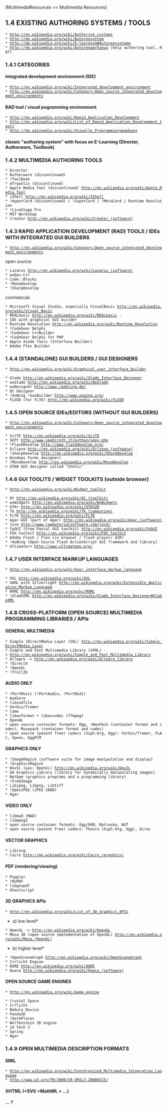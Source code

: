 [MultimediaResources << Multimedia Resources]

==1.4 EXISTING AUTHORING SYSTEMS / TOOLS==

 * [[http://en.wikipedia.org/wiki/Authoring_systems]]
 * [[http://de.wikipedia.org/wiki/Autorensystem]]
 * [[http://de.wikipedia.org/wiki/E-learning#Autorensysteme]]
 * [[http://de.wikipedia.org/wiki/Autorenwerkzeug]] (help authoring tool, HAT)

===1.4.1 CATEGORIES===

==== integrated development environment (IDE)====
 * [[http://en.wikipedia.org/wiki/Integrated_development_environment]]
 * [[http://en.wikipedia.org/wiki/Category:Open_source_integrated_development_environments]]
==== RAD tool / visual pogramming environment====
 * [[http://en.wikipedia.org/wiki/Rapid_Application_Development]]
 * [[http://en.wikipedia.org/wiki/List_of_Rapid_Application_Development_tools]]
 * [[http://de.wikipedia.org/wiki/Visuelle_Programmierumgebung]]
==== classic "authoring system" with focus on E-Learning (Director, Authorware, Toolbook)====

===1.4.2 MULTIMEDIA AUTHORING TOOLS===
 * Director
 * Authorware (discontinued)
 * !ToolBook
 * mTropolis (discontinued)
 * Apple Media Tool (discontinued) [[http://en.wikipedia.org/wiki/Apple_Media_Tool]]
 * iShell [[http://en.wikipedia.org/wiki/IShell]]
 * !HyperCard (discontinued) / !SuperCard / !MetaCard / Runtime Revolution
 * !LiveStage Pro
 * MST Workshop
 * Creator [[http://en.wikipedia.org/wiki/Creator_(software)]]

===1.4.3 RAPID APPLICATION DEVELOPMENT (RAD) TOOLS / IDEs WITH INTEGRATED GUI BUILDERS===
 * [[http://en.wikipedia.org/wiki/Category:Open_source_integrated_development_environments]]

open source:
 * Lazarus [[http://en.wikipedia.org/wiki/Lazarus_(software)]]
 * wxDev-C++
 * Code::Blocks
 * !MonoDevelop
 * !SharpDevelop

commercial:
 * Microsoft Visual Studio, especially VisualBasic [[http://en.wikipedia.org/wiki/Visual_Basic]]
 * REALbasic [[http://en.wikipedia.org/wiki/REALbasic]] -> IDE with graphical GUI builder
 * Runtime Revolution [[http://en.wikipedia.org/wiki/Runtime_Revolution]]
 * !CodeGear Delphi
 * !CodeGear C++Builder
 * !CodeGear Delphi for PHP
 * Apple Xcode Tools (Interface Builder)
 * Adobe Flex Builder

===1.4.4 (STANDALONE) GUI BUILDERS / GUI DESIGNERS===
 * [[http://en.wikipedia.org/wiki/Graphical_user_interface_builder]]

 * Glade [[http://en.wikipedia.org/wiki/Glade_Interface_Designer]]
 * wxGlade [[http://en.wikipedia.org/wiki/WxGlade]]
 * wxDesigner [[http://www.roebling.de/]]
 * Qt Designer
 * !AsWing !GuiBuilder [[http://www.aswing.org/]]
 * FLUID (for FLTK) [[http://en.wikipedia.org/wiki/FLUID]]

===1.4.5 OPEN SOURCE IDEs/EDITORS (WITHOUT GUI BUILDERS)===
 * [[http://en.wikipedia.org/wiki/Category:Open_source_integrated_development_environments]]

 * SciTE [[http://en.wikipedia.org/wiki/SciTE]]
 * SEPY [[http://www.sephiroth.it/python/sepy.php]]
 * !FlashDevelop [[http://www.flashdevelop.org/]]
 * Eclipse [[http://en.wikipedia.org/wiki/Eclipse_(software)]]
 * !SharpDevelop [[http://en.wikipedia.org/wiki/SharpDevelop]] -> Windows Forms designer)
 * !MonoDevelop [[http://en.wikipedia.org/wiki/MonoDevelop]] -> GTK# GUI designer called "Stetic"

===1.4.6 GUI TOOLITS / WIDGET TOOLKITS (outside browser)===
 * [[http://en.wikipedia.org/wiki/Widget_toolkit]]

 * Qt [[http://en.wikipedia.org/wiki/Qt_(toolkit)]]
 * wxWidgets [[http://en.wikipedia.org/wiki/WxWidgets]]
 * GTK+ [[http://en.wikipedia.org/wiki/GTK%2B]]
 * Tk [[http://en.wikipedia.org/wiki/Tk_(computing)]]
 * FLTK [[http://en.wikipedia.org/wiki/FLTK]]
 * Agar-GUI (part of Agar) [[http://en.wikipedia.org/wiki/Agar_(software)]]
 * Juce [[http://www.rawmaterialsoftware.com/juce/]]
 * fpGUI (Free Pascal GUI toolkit) [[http://en.wikipedia.org/wiki/FpGUI]]
 * FOX toolkit [[http://en.wikipedia.org/wiki/FOX_toolkit]]
 * Adobe Flash / Flex (in browser / flash player/ AIR)
 * !AsWing (Open Source Flash ActionScript GUI framework and library)
 * Ultimate++ [[http://www.ultimatepp.org/]]

===1.4.7 USER INTERFACE MARKUP LANGUAGES===
 * [[http://en.wikipedia.org/wiki/User_interface_markup_language]]

 * XUL [[http://en.wikipedia.org/wiki/XUL]]
 * XAML with Silverlight [[http://en.wikipedia.org/wiki/Extensible_Application_Markup_Language]]
 * MXML [[http://en.wikipedia.org/wiki/MXML]]
 * !GladeXML [[http://en.wikipedia.org/wiki/Glade_Interface_Designer#GladeXML]]

===1.4.8 CROSS-PLATFORM (OPEN SOURCE) MULTIMEDIA PROGRAMMING LIBRARIES / APIs===

====GENERAL MULTIMEDIA====
 * Simple !DirectMedia Layer (SDL) [[http://en.wikipedia.org/wiki/Simple_DirectMedia_Layer]]
 * Simple and Fast Multimedia Library (SFML) -> http://en.wikipedia.org/wiki/Simple_and_Fast_Multimedia_Library
 * Allegro -> http://en.wikipedia.org/wiki/Allegro_library
 * !DirectX
 * !OpenGL
 * !Troll2D

====AUDIO ONLY====
 * !PortMusic (!PortAudio, !PortMidi)
 * Audiere
 * libsndfile
 * Vorbis/Tremor
 * lame
 * libavformat + libavcodec (ffmpeg)
 * OpenAL
 * open source container formats: Ogg, !WavPack (container format and codec), Musepack (container format and codec)
 * open source (patent free) codecs (Xiph.Org, Ogg): Vorbis/Tremor, FLAC, Speex, OggPCM 

====GRAPHICS ONLY====
 * !ImageMagick (software suite for image manipulation and display)
 * !GraphicsMagick
 * DevIL (was: OpenIL) [[http://en.wikipedia.org/wiki/DevIL]]
 * GD Graphics Library (library for dynamically manipulating images)
 * Netbpm (graphics programs and a programming library)
 * !FreeImage
 * Libjpeg, Libpng, Libtiff
 * !OpenJPEG (JPEG 2000)
 * Agar 

====VIDEO ONLY====
 * libmad (MAD)
 * libmpeg2
 * open source container formats: Ogg/OGM, Matroska, NUT
 * open source (patent free) codecs: Theora (Xiph.Org, Ogg), Dirac

====VECTOR GRAPHICS====
 * Librsvg
 * Cairo [[http://en.wikipedia.org/wiki/Cairo_(graphics)]]

====PDF (rendering/viewing)====
 * Poppler
 * !MuPDF
 * libgnupdf
 * Ghostscript

====3D GRAPHICS APIs====
 * [[http://en.wikipedia.org/wiki/List_of_3D_graphics_APIs]]

*a) low level*

 * OpenGL -> http://en.wikipedia.org/wiki/OpenGL
 * Mesa 3D (open source implementation of OpenGL) [[http://en.wikipedia.org/wiki/Mesa_(OpenGL)]]

*b) higher level*

 * !OpenSceneGraph [[http://en.wikipedia.org/wiki/OpenSceneGraph]]
 * Irrlicht Engine
 * OGRE [[http://en.wikipedia.org/wiki/OGRE]]
 * Quesa [[http://en.wikipedia.org/wiki/Quesa_(software)]]

====OPEN SOURCE GAME ENGINES====
 * [[http://en.wikipedia.org/wiki/Game_engine]]

 * Crystal Space
 * Irrlicht 
 * Nebula Device
 * Panda3D
 * !DarkPlaces
 * Wolfenstein 3D engine
 * id Tech 3
 * Spring
 * Agar

===1.4.9 OPEN MULTIMEDIA DESCRIPTION FORMATS===

====SMIL====
 * [[http://en.wikipedia.org/wiki/Synchronized_Multimedia_Integration_Language]]
 * [[http://www.w3.org/TR/2008/CR-SMIL3-20080115/]]

====XHTML (+SVG +MathML + ...)====

==== ... ? ====